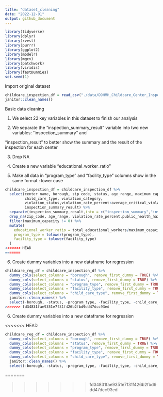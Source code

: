 ```yaml
---
title: "dataset_cleaning"
date: "2022-12-01"
output: github_document
---
```

```r
library(tidyverse)
library(dplyr)
library(rvest)
library(purrr)
library(ggplot2)
library(modelr)
library(mgcv)
library(patchwork)
library(viridis)
library(fastDummies)
set.seed(1)
```

Import original dataset

```r
childcare_inspection_df = read_csv("./data/DOHMH_Childcare_Center_Inspections.csv") %>% 
janitor::clean_names()
```

Basic data cleaning

1. We select 22 key variables in this dataset to finish our analysis

2. We separate the "inspection_summary_result" variable into two new variables: "inspection_summary" and

"inspection_result" to better show the summary and the result of the inspection for each center

3. Drop NA

4. Create a new variable "educational_worker_ratio"

5. Make all data in "program_type" and "facility_type" columns show in the same format : lower case

```r
childcare_inspection_df = childcare_inspection_df %>% 
  select(center_name, borough, zip_code, status, age_range, maximum_capacity,program_type, facility_type, 
         child_care_type, violation_category,
         violation_status,violation_rate_percent:average_critical_violation_rate,regulation_summary,
         inspection_summary_result) %>%
  separate(inspection_summary_result,into = c("inspection_summary","inspection_result"),sep = "-") %>% 
  drop_na(zip_code, age_range, violation_rate_percent,public_health_hazard_violation_rate, critical_violation_rate) %>% 
  filter(maximum_capacity != 0) %>% 
  mutate(
    educational_worker_ratio = total_educational_workers/maximum_capacity,
    program_type = tolower(program_type),
    facility_type = tolower(facility_type)
  )
<<<<<<< HEAD
=======
```
6. Create dummy variables into a new dataframe for regression

```r
childcare_reg_df = childcare_inspection_df %>% 
  dummy_cols(select_columns = "borough", remove_first_dummy = TRUE) %>%
  dummy_cols(select_columns = "status", remove_first_dummy = TRUE) %>% 
  dummy_cols(select_columns = "program_type", remove_first_dummy = TRUE) %>% 
  dummy_cols(select_columns = "facility_type", remove_first_dummy = TRUE) %>%
  dummy_cols(select_columns = "child_care_type", remove_first_dummy = TRUE) %>% 
  janitor::clean_names() %>% 
  select(-borough, -status, -program_type, -facility_type, -child_care_type)
>>>>>>> fd34831fae9351e7f31f426b2fbd9dd47dcc93ed
```
6. Create dummy variables into a new dataframe for regression

<<<<<<< HEAD
```r
childcare_reg_df = childcare_inspection_df %>% 
  dummy_cols(select_columns = "borough", remove_first_dummy = TRUE) %>%
  dummy_cols(select_columns = "status", remove_first_dummy = TRUE) %>% 
  dummy_cols(select_columns = "program_type", remove_first_dummy = TRUE) %>% 
  dummy_cols(select_columns = "facility_type", remove_first_dummy = TRUE) %>%
  dummy_cols(select_columns = "child_care_type", remove_first_dummy = TRUE) %>% 
  janitor::clean_names() %>% 
  select(-borough, -status, -program_type, -facility_type, -child_care_type)
```
=======

>>>>>>> fd34831fae9351e7f31f426b2fbd9dd47dcc93ed
